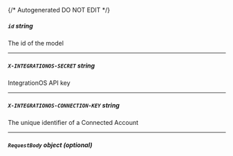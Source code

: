 {/* Autogenerated DO NOT EDIT  */}

##### `id` _string_
The id of the model

---
##### `X-INTEGRATIONOS-SECRET` _string_
IntegrationOS API key

---
##### `X-INTEGRATIONOS-CONNECTION-KEY` _string_
The unique identifier of a Connected Account

---
##### `RequestBody` _object (optional)_
<Collapsible openLabel={Labels.showProperties} closeLabel={Labels.hideProperties}>
    <PatchCustomersIdRequestBody/>
</Collapsible>


